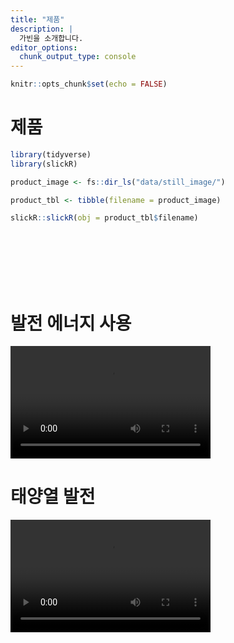 ```yaml
---
title: "제품"
description: |
  가빈을 소개합니다.
editor_options: 
  chunk_output_type: console
---
```


```r
knitr::opts_chunk$set(echo = FALSE)
```

# 제품

```r
library(tidyverse)
library(slickR)

product_image <- fs::dir_ls("data/still_image/")

product_tbl <- tibble(filename = product_image)

slickR::slickR(obj = product_tbl$filename)
```

<br>
<br>
<br> 
<br>
<br> 


# 발전 에너지 사용


<video width="320" height="180" controls>
  <source src="data/production/fan.mp4" type="video/mp4">
</video>


# 태양열 발전


<video width="320" height="180" controls>
  <source src="data/production/solar.mp4" type="video/mp4">
</video>


